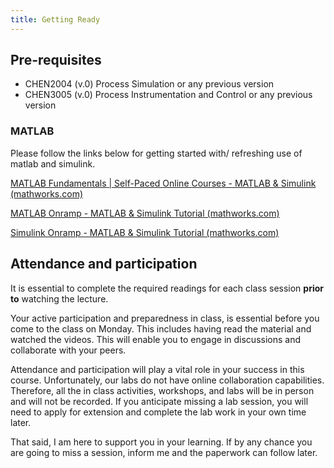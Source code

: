 ```yaml
---
title: Getting Ready
---
```


## Pre-requisites

- CHEN2004 (v.0) Process Simulation or any previous version
- CHEN3005 (v.0) Process Instrumentation and Control or any previous version

### MATLAB

Please follow the links below for getting started with/ refreshing use of matlab and simulink. 

[MATLAB Fundamentals | Self-Paced Online Courses - MATLAB & Simulink (mathworks.com)](https://matlabacademy.mathworks.com/details/matlab-fundamentals/mlbe)

[MATLAB Onramp - MATLAB & Simulink Tutorial (mathworks.com)](https://au.mathworks.com/learn/tutorials/matlab-onramp.html)

[Simulink Onramp - MATLAB & Simulink Tutorial (mathworks.com)](https://au.mathworks.com/learn/tutorials/simulink-onramp.html)


## Attendance and participation

It is essential to complete the required readings for each class session
**prior to** watching the lecture.

Your active participation and preparedness in class, is essential before you
come to the class on Monday. This includes having read the material and watched
the videos. This will enable you to engage in discussions and collaborate with
your peers.

Attendance and participation will play a vital role in your success in this course.
Unfortunately, our labs do not have online collaboration capabilities. Therefore, all the
in class activities, workshops, and labs will be in person and will not be recorded. 
If you anticipate missing a lab session, you will need to apply for extension
and complete the lab work in your own time later. 

That said, I am here to support you in your learning. If by any chance you are
going to miss a session, inform me and the paperwork can follow later. 

